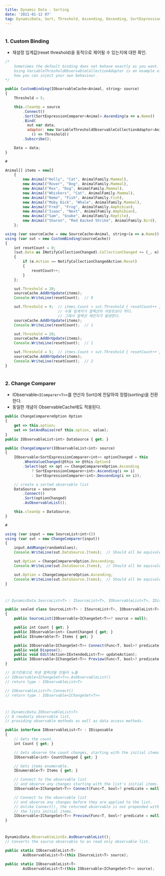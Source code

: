 ```yaml
---
title: Dynamic Data - Sorting
date: '2021-01-12 07'
tag: DynamicData, Sort, Threshold, Ascending, Decending, SortExpressionComparer, AsObservableList(), ISourceList<T>, IObservableList<T>
---
```

#
### 1. Custom Binding
* 재설정 임계값(reset threshold)을 동적으로 제어될 수 있는지에 대한 확인.
```js
/*
    Sometimes the default binding does not behave exactly as you want.
    Using VariableThresholdObservableCollectionAdaptor is an example of 
    how you can inject your own behaviour.
*/

public CustomBinding(IObservableCache<Animal, string> source)
{
    Threshold = 5;

    this.cleanUp = source
        .Connect()
        .Sort(SortExpressionComparer<Animal>.Ascending(a => a.Name))
        .Bind(
          out var data, 
          adaptor: new VariableThresholdObservableCollectionAdaptor<Animal, string>(
            () => Threshold))
        .Subscribe();

    Data = data;
}

#

Animal[] items = new[]
    {
        new Animal("Holly", "Cat", AnimalFamily.Mammal),
        new Animal("Rover", "Dog", AnimalFamily.Mammal),
        new Animal("Rex", "Dog", AnimalFamily.Mammal),
        new Animal("Whiskers", "Cat", AnimalFamily.Mammal),
        new Animal("Nemo", "Fish", AnimalFamily.Fish),
        new Animal("Moby Dick", "Whale", AnimalFamily.Mammal),
        new Animal("Fred", "Frog", AnimalFamily.Amphibian),
        new Animal("Isaac", "Next", AnimalFamily.Amphibian),
        new Animal("Sam", "Snake", AnimalFamily.Reptile),
        new Animal("Sharon", "Red Backed Shrike", AnimalFamily.Bird),
    };

using (var sourceCache = new SourceCache<Animal, string>(a => a.Name))
using (var sut = new CustomBinding(sourceCache))
{
    int resetCount = 0;
    (sut.Data as INotifyCollectionChanged).CollectionChanged += (_, e) =>
    {
        if (e.Action == NotifyCollectionChangedAction.Reset)
        {
            resetCount++;
        }
    };

    sut.Threshold = 20;
    sourceCache.AddOrUpdate(items);
    Console.WriteLine(resetCount);  // 0

    sut.Threshold = 9;  // itmes.Count > sut.Threshold { resetCount++ }
                        // 수용 임계치가 컬렉션의 카운트보다 작다.
                        // 그래서 컬렉션 체인지가 발생한다.
    sourceCache.AddOrUpdate(items);
    Console.WriteLine(resetCount);  // 1

    sut.Threshold = 20;
    sourceCache.AddOrUpdate(items);
    Console.WriteLine(resetCount);  // 1

    sut.Threshold = 5;  // itmes.Count > sut.Threshold { resetCount++ }
    sourceCache.AddOrUpdate(items);
    Console.WriteLine(resetCount);  // 2
}
```
#
### 2. Change Comparer
* IObservable`<IComparer<T>>`를 연산자 Sort()에 전달하여 정렬(sorting)을 전환한다.
* 동일한 개념이 ObservableCache에도 적용된다.
```js
public ChangeComparereOption Option
{
    get => this.option;
    set => SetAndRaise(ref this.option, value);
}
public IObservableList<int> DataSource { get; }

public ChangeComparer(IObservableList<int> source)
{
    IObservable<SortExpressionComparer<int>> optionChanged = this
        .WhenValueChanged(@this => @this.Option)
        .Select(opt => opt == ChangeComparereOption.Ascending
            ? SortExpressionComparer<int>.Ascending(i => i)
            : SortExpressionComparer<int>.Descending(i => i));

    // create a sorted observable list
    DataSource = source
        .Connect()
        .Sort(optionChanged)
        .AsObservableList();

    this.cleanUp = DataSource;
}

#

using (var input = new SourceList<int>())
using (var sut = new ChangeComparer(input))
{
    input.AddRange(randomValues);
    Console.WriteLine(sut.DataSource.Items);  // Should all be equivalent to ascending

    sut.Option = ChangeComparereOption.Descending;
    Console.WriteLine(sut.DataSource.Items);  // Should all be equivalent to descending

    sut.Option = ChangeComparereOption.Ascending;
    Console.WriteLine(sut.DataSource.Items);  // Should all be equivalent to ascending
}
```
#
```js
// DynamicData.SourceList<T> : ISourceList<T>, IObservableList<T>, IDisposable

public sealed class SourceList<T> : ISourceList<T>, IObservableList<T>, IDisposable
{
    public SourceList(IObservable<IChangeSet<T>>? source = null);

    public int Count { get; }
    public IObservable<int> CountChanged { get; }
    public IEnumerable<T> Items { get; }

    public IObservable<IChangeSet<T>> Connect(Func<T, bool>? predicate = null);
    public void Dispose();
    public void Edit(Action<IExtendedList<T>> updateAction);
    public IObservable<IChangeSet<T>> Preview(Func<T, bool>? predicate = null);
}

// 읽기전용으로 파생 컬렉션을 만들어 노출
// IObservable<IChangeSet<T>>.AsObservableList()
// return type : IObservableList<T>

// IObservableList<T>.Connect()
// return type : IObservable<IChangeSet<T>>
```
#
```js
// DynamicData.IObservableList<T>
// A readonly observable list, 
// providing observable methods as well as data access methods.

public interface IObservableList<T> : IDisposable
{
    // Gets the count.
    int Count { get; }

    // Gets observe the count changes, starting with the initial items count.
    IObservable<int> CountChanged { get; }

    // Gets items enumerable.
    IEnumerable<T> Items { get; }

    // Connect to the observable list 
    // and observe any changes starting with the list's initial items.
    IObservable<IChangeSet<T>> Connect(Func<T, bool>? predicate = null);

    // Connect to the observable list 
    // and observe any changes before they are applied to the list. 
    // Unlike Connect(), the returned observable is not prepended with
    // the lists initial items.
    IObservable<IChangeSet<T>> Preview(Func<T, bool>? predicate = null);
}
```
#
```js
DynamicData.ObservableListEx.AsObservableList();
// Converts the source observable to an read only observable list.

public static IObservableList<T> 
        AsObservableList<T>(this ISourceList<T> source); 

public static IObservableList<T> 
        AsObservableList<T>(this IObservable<IChangeSet<T>> source);
```